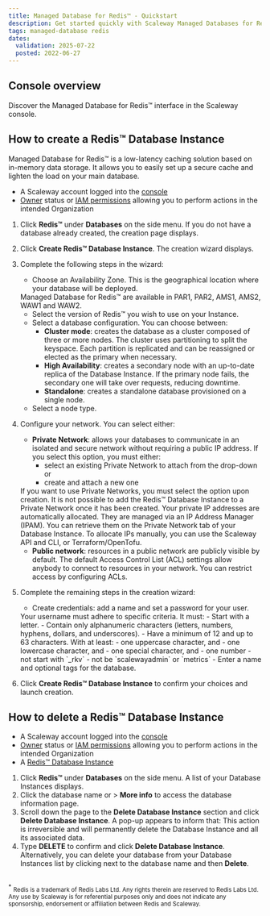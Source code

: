 ```yaml
---
title: Managed Database for Redis™ - Quickstart
description: Get started quickly with Scaleway Managed Databases for Redis™.
tags: managed-database redis
dates:
  validation: 2025-07-22
  posted: 2022-06-27
---
```



## Console overview
Discover the Managed Database for Redis™ interface in the Scaleway console.
<GuideFlow src="https://app.guideflow.com/embed/dr9odj8hnr"/>

## How to create a Redis™ Database Instance

Managed Database for Redis™ is a low-latency caching solution based on in-memory data storage. It allows you to easily set up a secure cache and lighten the load on your main database.

<Requirements />

- A Scaleway account logged into the [console](https://account.scaleway.com/?service=elements)
- [Owner](/iam/concepts/#owner) status or [IAM permissions](/iam/concepts/#permission) allowing you to perform actions in the intended Organization

1. Click **Redis™** under **Databases** on the side menu. If you do not have a database already created, the creation page displays.
2. Click **Create Redis™ Database Instance**. The creation wizard displays.
3. Complete the following steps in the wizard:
    - Choose an Availability Zone. This is the geographical location where your database will be deployed.

    <Message type="note">
      Managed Database for Redis™ are available in PAR1, PAR2, AMS1, AMS2, WAW1 and WAW2.
    </Message>

    - Select the version of Redis™ you wish to use on your Instance.
    - Select a database configuration. You can choose between:
        - **Cluster mode**: creates the database as a cluster composed of three or more nodes. The cluster uses partitioning to split the keyspace. Each partition is replicated and can be reassigned or elected as the primary when necessary.
        - **High Availability**: creates a secondary node with an up-to-date replica of the Database Instance. If the primary node fails, the secondary one will take over requests, reducing downtime.
        - **Standalone**: creates a standalone database provisioned on a single node.
    - Select a node type.
4. Configure your network. You can select either:

    - **Private Network**: allows your databases to communicate in an isolated and secure network without requiring a public IP address. If you select this option, you must either:
        - select an existing Private Network to attach from the drop-down or
        - create and attach a new one

    <Message type="important">
      If you want to use Private Networks, you must select the option upon creation. It is not possible to add the Redis™ Database Instance to a Private Network once it has been created.
    </Message>

    <Message type="note">
      Your private IP addresses are automatically allocated. They are managed via an IP Address Manager (IPAM). You can retrieve them on the Private Network tab of your Database Instance. To allocate IPs manually, you can use the Scaleway API and CLI, or Terraform/OpenTofu.
    </Message>

    - **Public network**: resources in a public network are publicly visible by default. The default Access Control List (ACL) settings allow anybody to connect to resources in your network. You can restrict access by configuring ACLs.
5. Complete the remaining steps in the creation wizard:
    - Create credentials: add a name and set a password for your user.
    <Message type="important">
      Your username must adhere to specific criteria. It must:
        - Start with a letter.
        - Contain only alphanumeric characters (letters, numbers, hyphens, dollars, and underscores).
        - Have a minimum of 12 and up to 63 characters. With at least:
            - one uppercase character, and
            - one lowercase character, and
            - one special character, and
            - one number
        - not start with `_rkv`
        - not be `scalewayadmin` or `metrics`
    </Message>
    - Enter a name and optional tags for the database.
6. Click **Create Redis™ Database Instance** to confirm your choices and launch creation.

## How to delete a Redis™ Database Instance

<Requirements />

- A Scaleway account logged into the [console](https://account.scaleway.com/?service=elements)
- [Owner](/iam/concepts/#owner) status or [IAM permissions](/iam/concepts/#permission) allowing you to perform actions in the intended Organization
- A [Redis™ Database Instance](/managed-databases-for-redis/how-to/create-a-database-for-redis/)

1. Click **Redis™** under **Databases** on the side menu. A list of your Database Instances displays.
2. Click the database name or <Icon name="more" /> > **More info** to access the database information page.
3. Scroll down the page to the **Delete Database Instance** section and click **Delete Database Instance**. A pop-up appears to inform that:
    <Message type="important">
      This action is irreversible and will permanently delete the Database Instance and all its associated data.
    </Message>
4. Type **DELETE** to confirm and click **Delete Database Instance**.
    <Message type="tip">
      Alternatively, you can delete your database from your Database Instances list by clicking <Icon name="more" /> next to the database name and then **Delete**.
    </Message>


<br/>
<sup>*</sup> <small>Redis is a trademark of Redis Labs Ltd. Any rights therein are reserved to Redis Labs Ltd. Any use by Scaleway is for referential purposes only and does not indicate any sponsorship, endorsement or affiliation between Redis and Scaleway. </small>